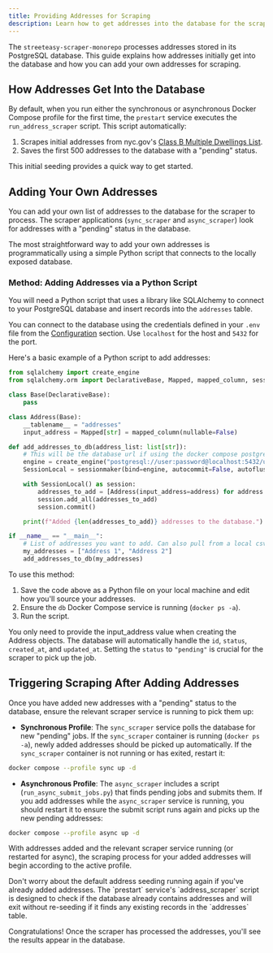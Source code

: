 ```yaml
---
title: Providing Addresses for Scraping
description: Learn how to get addresses into the database for the scraper to process.
---
```



The `streeteasy-scraper-monorepo` processes addresses stored in its PostgreSQL database. This guide explains how addresses initially get into the database and how you can add your own addresses for scraping.

## How Addresses Get Into the Database

By default, when you run either the synchronous or asynchronous Docker Compose profile for the first time, the `prestart` service executes the `run_address_scraper` script. This script automatically:

1.  Scrapes initial addresses from nyc.gov's [Class B Multiple Dwellings List](https://www.nyc.gov/site/specialenforcement/reporting-law/class-b-mdl.page).
2.  Saves the first 500 addresses to the database with a "pending" status.

This initial seeding provides a quick way to get started.

## Adding Your Own Addresses

You can add your own list of addresses to the database for the scraper to process. The scraper applications (`sync_scraper` and `async_scraper`) look for addresses with a "pending" status in the database.

The most straightforward way to add your own addresses is programmatically using a simple Python script that connects to the locally exposed database.

### Method: Adding Addresses via a Python Script

You will need a Python script that uses a library like SQLAlchemy to connect to your PostgreSQL database and insert records into the `addresses` table.

You can connect to the database using the credentials defined in your `.env` file from the [Configuration](../../getting-started/configuration/#database-configuration) section. Use `localhost` for the host and `5432` for the port.

Here's a basic example of a Python script to add addresses:

```python
from sqlalchemy import create_engine
from sqlalchemy.orm import DeclarativeBase, Mapped, mapped_column, sessionmaker

class Base(DeclarativeBase):
    pass

class Address(Base):
    __tablename__ = "addresses"
    input_address = Mapped[str] = mapped_column(nullable=False)

def add_addresses_to_db(address_list: list[str]):
    # This will be the database url if using the docker compose postgres example
    engine = create_engine("postgresql://user:password@localhost:5432/user")
    SessionLocal = sessionmaker(bind=engine, autocommit=False, autoflush=False)

    with SessionLocal() as session:
        addresses_to_add = [Address(input_address=address) for address in address_list]
        session.add_all(addresses_to_add)
        session.commit()

    print(f"Added {len(addresses_to_add)} addresses to the database.")

if __name__ == "__main__":
    # List of addresses you want to add. Can also pull from a local csv file.
    my_addresses = ["Address 1", "Address 2"]
    add_addresses_to_db(my_addresses)
```

To use this method:

1. Save the code above as a Python file on your local machine and edit how you'll source your addresses.
2. Ensure the `db` Docker Compose service is running (`docker ps -a`).
3. Run the script.

You only need to provide the input_address value when creating the Address objects. The database will automatically handle the `id`, `status`, `created_at`, and `updated_at`. Setting the `status` to `"pending"` is crucial for the scraper to pick up the job.

## Triggering Scraping After Adding Addresses

Once you have added new addresses with a "pending" status to the database, ensure the relevant scraper service is running to pick them up:

- **Synchronous Profile**: The `sync_scraper` service polls the database for new "pending" jobs. If the `sync_scraper` container is running (`docker ps -a`), newly added addresses should be picked up automatically. If the `sync_scraper` container is not running or has exited, restart it:

```bash
docker compose --profile sync up -d
```

- **Asynchronous Profile**: The `async_scraper` includes a script (`run_async_submit_jobs.py`) that finds pending jobs and submits them. If you add addresses while the `async_scraper` service is running, you should restart it to ensure the submit script runs again and picks up the new pending addresses:

```bash
docker compose --profile async up -d
```

With addresses added and the relevant scraper service running (or restarted for async), the scraping process for your added addresses will begin according to the active profile.

<Aside type="note">
  Don't worry about the default address seeding running again if you've already
  added addresses. The `prestart` service's `address_scraper` script is designed
  to check if the database already contains addresses and will exit without
  re-seeding if it finds any existing records in the `addresses` table.
</Aside>

Congratulations! Once the scraper has processed the addresses, you'll see the results appear in the database.
